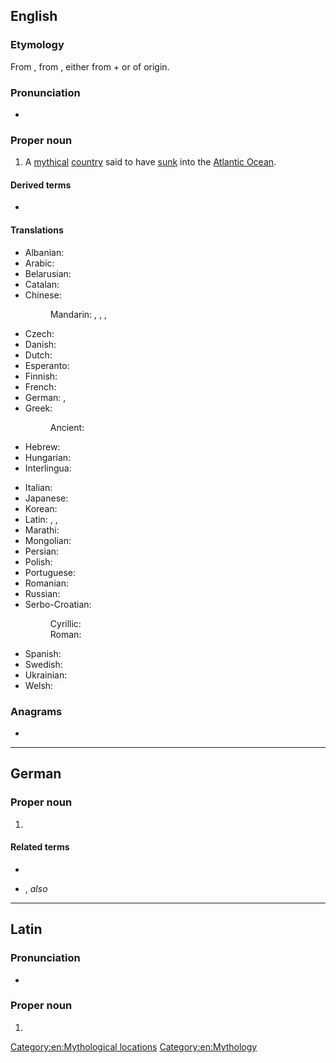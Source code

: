 ==English==
{{wikipedia}}

===Etymology===
{{root|en|ine-pro|*telh₂- (bear)}}
From {{bor|en|grc|Ἀτλαντίς}}, from {{m|grc|Ἄτλας|t=Atlas}}, either from {{m|grc|ἁ-|pos=copulative prefix}} + {{der|en|ine-pro|*telh₂-||bear, undergo, endure}} or of {{der|en|pregrc|-}} origin.

===Pronunciation===
* {{IPA|en|/ətˈlæntəs/}}

===Proper noun===
{{en-proper noun}}

# A [[mythical]] [[country]] said to have [[sink|sunk]] into the [[Atlantic Ocean]].

====Derived terms====
* {{l|en|Atlantean}}

====Translations====
{{trans-top|mythical country said to have sunk into the ocean}}
* Albanian: {{t|sq|Atlantida}}
* Arabic: {{t|ar|أَطْلَانْطِس|f}}
* Belarusian: {{t|be|Атланты́да|f|sc=Cyrl}}
* Catalan: {{t|ca|Atlàntida|f}}
* Chinese:
*: Mandarin: {{t+|cmn|阿特蘭蒂斯|sc=Hani}}, {{t+|cmn|阿特兰蒂斯|tr=Ātèlándìsī|sc=Hani}}, {{t|cmn|亞特蘭蒂斯}}, {{t|cmn|亚特兰蒂斯|tr=Yàtèlándìsī}}
* Czech: {{t+|cs|Atlantida|f}}
* Danish: {{t|da|Atlantis}}
* Dutch: {{t+|nl|Atlantis}}
* Esperanto: {{t|eo|Atlantido}}
* Finnish: {{t+|fi|Atlantis}}
* French: {{t+|fr|Atlantide|f}}
* German: {{t+|de|Atlantis|n}}, {{t+|de|Atlantis|f}}
* Greek: {{t+|el|Ατλαντίδα|f}}
*: Ancient: {{t|grc|Ἀτλαντίς|f}}
* Hebrew: {{t|he|אטלנטיס|tr=atlantis|sc=Hebr}}
* Hungarian: {{t|hu|Atlantisz}}
* Interlingua: {{t|ia|Atlantida}}
{{trans-mid}}
* Italian: {{t+|it|Atlantide}}
* Japanese: {{t|ja|アトランティス|tr=Atorantisu|sc=Jpan}}
* Korean: {{t|ko|^아틀란티스}}
* Latin: {{t|la|Atlantis insula|f}}, {{t|la|atlantis insula|f}}, {{t|la|atlantis|f}}
* Marathi: {{t|mr|अट्लॅन्टिस|m}}
* Mongolian: {{t|mn|Атлантис|sc=Cyrl}}
* Persian: {{t+|fa|آتلانتیس|tr=âtlântis|sc=fa-Arab}}
* Polish: {{t+|pl|Atlantyda|f}}
* Portuguese: {{t|pt|Atlântida|f}}
* Romanian: {{t|ro|Atlantida|f}}
* Russian: {{t+|ru|Атланти́да|f}}
* Serbo-Croatian:
*: Cyrillic: {{t|sh|Атланти́да|f}}
*: Roman: {{t+|sh|Atlantída|f}}
* Spanish: {{t|es|Atlántida|f}}
* Swedish: {{t|sv|Atlantis|n}}
* Ukrainian: {{t|uk|Атланти́да|f|sc=Cyrl}}
* Welsh: {{t|cy|Atlantis|f}}
{{trans-bottom}}

===Anagrams===
* {{anagrams|en|a=aailnstt|antisalt|atlastin|natalist}}

[[Category:en:Mythological locations]]
[[Category:en:Mythology]]

----

==German==

===Proper noun===
{{head|de|proper noun|g=n|g2=f|plural|Atlantis}}

# {{l|en|Atlantis}}

====Related terms====
* {{l|de|atlantisch}}
* {{l|de|Atlanter|g=m}}, ''also'' {{l|de|Atlantier|g=m}}

----

==Latin==

===Pronunciation===
*{{la-IPA|Ātlantis}}

===Proper noun===
{{la-proper noun-form|Ātlantis}}

# {{inflection of|la|Ātlās||gen|s}}